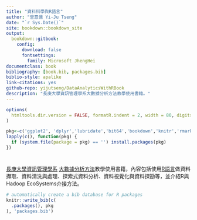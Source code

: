 ```yaml
--- 
title: "資料科學與R語言"
author: "曾意儒 Yi-Ju Tseng"
date: "`r Sys.Date()`"
site: bookdown::bookdown_site
output: 
  bookdown::gitbook:
    config:
      download: false
      fontsettings:
        family: Microsoft JhengHei
documentclass: book
bibliography: [book.bib, packages.bib]
biblio-style: apalike
link-citations: yes
github-repo: yijutseng/DataAnalyticsWithRBook
description: "長庚大學資訊管理學系大數據分析方法教學使用書籍。"
---
```

```r
options(
  htmltools.dir.version = FALSE, formatR.indent = 2, width = 80, digits = 4
)

pkg<-c('ggplot2', 'dplyr','lubridate','bit64','bookdown','knitr','rmarkdown','RCurl','data.table','stringr','reshape2','SportsAnalytics','readr','readxl','jsonlite','RCurl','XML','Rfacebook')
lapply(c(), function(pkg) {
  if (system.file(package = pkg) == '') install.packages(pkg)
})
```

# {- #preface}
[長庚大學資訊管理學系](http://im.cgu.edu.tw/bin/home.php){target="_blank"} [大數據分析方法](https://github.com/yijutseng/BigDataCGUIM){target="_blank"}教學使用書籍，內容包括使用[R語言](http://www.r-project.org/){target="_blank"}做資料擷取、資料清洗與處理、探索式資料分析、資料視覺化與資料探勘等，並介紹R與Hadoop EcoSystems介接方法。


```r
# automatically create a bib database for R packages
knitr::write_bib(c(
  .packages(), pkg
), 'packages.bib')
```
